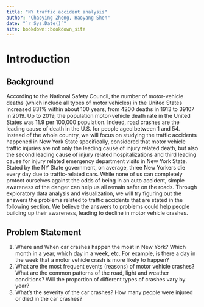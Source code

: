 ```yaml
--- 
title: "NY traffic accident analysis"
author: "Chaoying Zheng, Haoyang Shen"
date: "`r Sys.Date()`"
site: bookdown::bookdown_site
---
```


# Introduction


## Background
According to the National Safety Council, the number of motor-vehicle deaths (which include all types of motor vehicles) in the United States increased 831% within about 100 years, from 4200 deaths in 1913 to 39107 in 2019. Up to 2019, the population motor-vehicle death rate in the United States was 11.9 per 100,000 population. Indeed, road crashes are the leading cause of death in the U.S. for people aged between 1 and 54.  
Instead of the whole country, we will focus on studying the traffic accidents happened in New York State specifically, considered that motor vehicle traffic injuries are not only the leading cause of injury related death, but also the second leading cause of injury related hospitalizations and third leading cause for injury related emergency department visits in New York State. Stated by the NY State government, on average, three New Yorkers die every day due to traffic-related cars. While none of us can completely protect ourselves against the odds of being in an auto accident, simple awareness of the danger can help us all remain safer on the roads. Through exploratory data analysis and visualization, we will try figuring out the answers the problems related to traffic accidents that are stated in the following section. We believe the answers to problems could help people building up their awareness, leading to decline in motor vehicle crashes.  


## Problem Statement

1. Where and When car crashes happen the most in New York? Which month in a year, which day in a week, etc. For example, is there a day in the week that a motor vehicle crash is more likely to happen? 
2. What are the most frequent events (reasons) of motor vehicle crashes? What are the common patterns of the road, light and weather conditions? Will the proportion of different types of crashes vary by year? 
3. What’s the severity of the car crashes? How many people were injured or died in the car crashes? 